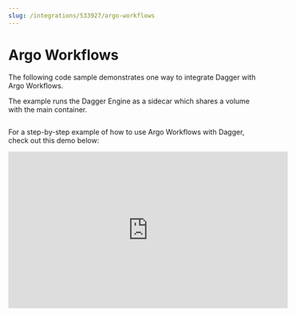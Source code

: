 ```yaml
---
slug: /integrations/533927/argo-workflows
---
```


# Argo Workflows

The following code sample demonstrates one way to integrate Dagger with Argo Workflows. 

The example runs the Dagger Engine as a sidecar which shares a volume with the main container.

```yaml title="workflow.yaml" file=./snippets/argo-workflow.yaml
```
For a step-by-step example of how to use Argo Workflows with Dagger, check out this demo below: 
<iframe width="560" height="315" src="https://www.youtube.com/embed/FWOJO2PAQIo?si=RiSJAL8l_6uo731F" title="Argo Workflows with Dagger Demo" frameborder="0" allow="accelerometer; autoplay; clipboard-write; encrypted-media; gyroscope; picture-in-picture; web-share" referrerpolicy="strict-origin-when-cross-origin" allowfullscreen></iframe>

